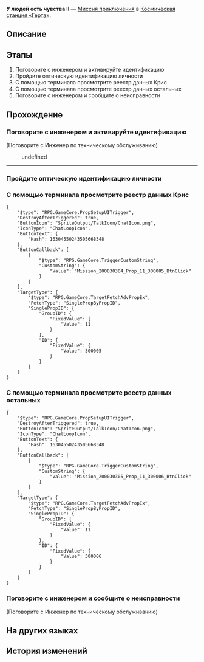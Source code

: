 {{Дополнить|Диалоги.}}
{{Миссия Инфобокс
|id              = 2000303
|Название        = 
|Изображение     = Миссия Освоения У людей есть чувства II.png
|Тип             = Миссия приключения
|События         = 
|Глава           = 
|Условия         = Завершите миссию [[Миссия приключения]] ''[[У людей есть чувства I]]'' и дождитесь ежедневного [[Обновление сервера|обновления сервера]]
|Персонажи       = Инженер по техническому обслуживанию; Первопроходец
|СтартЛокация    = [[Космическая станция «Герта»]] — [[Зона поддержки]]
|Локации         = Зона поддержки
|Предыдущая      = У людей есть чувства I
|Следующая       = У людей есть чувства III
|Награды         = Опыт Освоения*100; Звёздный нефрит*30; Разрежённый эфир*6; Кредиты*6 000
}}
'''У людей есть чувства II''' — [[Миссия приключения]] в [[Космическая станция «Герта»]].

==Описание==
{{Описание|Диковина под названием «Ракушка-смешнявка» поражена мем-вирусом. Она распространяет по космической станции демотивирующие высказывания. Аста просит вас найти источник вируса.<br />Вы проверяете историю поиска Криса и понимаете, что он не заражён.}}

==Этапы==
# Поговорите с инженером и активируйте идентификацию
# Пройдите оптическую идентификацию личности
# С помощью терминала просмотрите реестр данных Крис
# С помощью терминала просмотрите реестр данных остальных
# Поговорите с инженером и сообщите о неисправности

==Прохождение==
{{Дополнить}}


===Поговорите с инженером и активируйте идентификацию===
{{Описание миссии|локация=Зона поддержки|Космическая станция не оправилась от предыдущей аварии. Без нового оборудования вычислительной мощности терминала недостаточно. Но завтра всё будет в порядке. Новый день начинается...}}
{{Диалог Начало}}

;(Поговорите с Инженер по техническому обслуживанию)
<!--Unknown TalkSentence: 200030801-->
:{{Диалог|Стрелка}} undefined
<!--Unknown TalkSentence: 200030803-->
----
{{Диалог Конец}}

===Пройдите оптическую идентификацию личности===
{{Описание миссии|локация=Зона поддержки|Инженер рядом вручную запустил проверку оптической идентификации, что для вас совсем не проблема. Отлично.}}
{{Диалог Начало}}
{{Диалог Конец}}

===С помощью терминала просмотрите реестр данных Крис===
{{Описание миссии|локация=Зона поддержки|В терминале есть данные обо всех, кто находится на космической станции. Сегодня вы решаете проверить реестр данных Криса.}}
{{Диалог Начало}}
:<!--0.5-second delay-->
<pre>{
	"$type": "RPG.GameCore.PropSetupUITrigger",
	"DestroyAfterTriggered": true,
	"ButtonIcon": "SpriteOutput/TalkIcon/ChatIcon.png",
	"IconType": "ChatLoopIcon",
	"ButtonText": {
		"Hash": 16304550243505668348
	},
	"ButtonCallback": [
		{
			"$type": "RPG.GameCore.TriggerCustomString",
			"CustomString": {
				"Value": "Mission_200030304_Prop_11_300005_BtnClick"
			}
		}
	],
	"TargetType": {
		"$type": "RPG.GameCore.TargetFetchAdvPropEx",
		"FetchType": "SinglePropByPropID",
		"SinglePropID": {
			"GroupID": {
				"FixedValue": {
					"Value": 11
				}
			},
			"ID": {
				"FixedValue": {
					"Value": 300005
				}
			}
		}
	}
}</pre>
{{Диалог Конец}}

===С помощью терминала просмотрите реестр данных остальных===
{{Описание миссии|локация=Зона поддержки|Вы не ожидали, что болтун Крис создаёт столько проблем на форумах. Неудивительно, что он так вёл себя с вами. Но если он не заражённый, тогда кто?}}
{{Диалог Начало}}
:<!--0.5-second delay-->
<pre>{
	"$type": "RPG.GameCore.PropSetupUITrigger",
	"DestroyAfterTriggered": true,
	"ButtonIcon": "SpriteOutput/TalkIcon/ChatIcon.png",
	"IconType": "ChatLoopIcon",
	"ButtonText": {
		"Hash": 16304550243505668348
	},
	"ButtonCallback": [
		{
			"$type": "RPG.GameCore.TriggerCustomString",
			"CustomString": {
				"Value": "Mission_200030305_Prop_11_300006_BtnClick"
			}
		}
	],
	"TargetType": {
		"$type": "RPG.GameCore.TargetFetchAdvPropEx",
		"FetchType": "SinglePropByPropID",
		"SinglePropID": {
			"GroupID": {
				"FixedValue": {
					"Value": 11
				}
			},
			"ID": {
				"FixedValue": {
					"Value": 300006
				}
			}
		}
	}
}</pre>
{{Диалог Конец}}

===Поговорите с инженером и сообщите о неисправности===
{{Описание миссии|локация=Зона поддержки|Следующими вы собираетесь проверить данные Джоанны. Но терминал ломается опять, вам приходится снова обращаться за помощью к инженеру...}}
{{Диалог Начало}}

;(Поговорите с Инженер по техническому обслуживанию)
<!--Unknown TalkSentence: 200030901-->
{{Диалог Конец}}

==На других языках==
{{На других языках
|en   = Sensitive Beings (II)
|zhs  = 人非草木•其二
|zht  = 人非草木•其二
|ja   = 人非木石・その2
|ko   = 인간은 감정의 동물•2
|es   = Seres sensibles: parte II
|fr   = Êtres sensibles (II)
|ru   = У людей есть чувства II
|th   = มนุษย์ก็มีหัวจิตหัวใจ 2
|vi   = Người Không Phải Cây Cỏ-2
|de   = Empfindsame Wesen (Teil 2)
|id   = Makhluk Berperasaan (II)
|pt   = Seres Sensitivos (II)
}}

==История изменений==
{{История изменений|2.7}}
